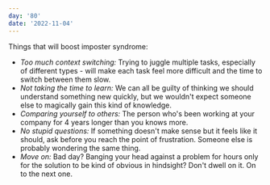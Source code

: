 ```yaml
---
day: '80'
date: '2022-11-04'
---
```


Things that will boost imposter syndrome:

- _Too much context switching:_ Trying to juggle multiple tasks, especially of different types - will make each task feel more difficult and the time to switch between them slow.
- _Not taking the time to learn:_ We can all be guilty of thinking we should understand something new quickly, but we wouldn't expect someone else to magically gain this kind of knowledge.
- _Comparing yourself to others:_ The person who's been working at your company for 4 years longer than you knows more.
- _No stupid questions:_ If something doesn't make sense but it feels like it should, ask before you reach the point of frustration. Someone else is probably wondering the same thing.
- _Move on:_ Bad day? Banging your head against a problem for hours only for the solution to be kind of obvious in hindsight? Don't dwell on it. On to the next one.
